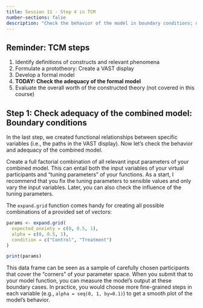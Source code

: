---
title: Session 11 - Step 4 in TCM
number-sections: false
description: "Check the behavior of the model in boundary conditions; do a sensitivity analysis"
---

## Reminder: TCM steps

1. Identify definitions of constructs and relevant phenomena
2. Formulate a prototheory: Create a VAST display
3. Develop a formal model
4. **TODAY: Check the adequacy of the formal model**
5. Evaluate the overall worth of the constructed theory (not covered in this course)


## Step 1: Check adequacy of the combined model: Boundary conditions

In the last step, we created functional relationships between specific variables (i.e., the paths in the VAST display). Now let's check the behavior and adequacy of the combined model.

Create a full factorial combination of all relevant input parameters of your combined model. This can entail both the input variables of your virtual participants and "tuning parameters" of your functions. As a start, I recommend that you fix the tuning parameters to sensible values and only vary the input variables. Later, you can also check the influence of the tuning parameters.

The `expand.grid` function comes handy for creating all possible combinations of a provided set of vectors:

```{r}
params <- expand.grid(
  expected_anxiety = c(0, 0.5, 1),
  alpha = c(0, 0.5, 1),
  condition = c("Control", "Treatment")
)

print(params)
```

This data frame can be seen as a sample of carefully chosen participants that cover the "corners" of your parameter space. When you submit that to your model function, you can measure the model's output at these boundary cases. In practice, you would choose more fine-grained steps in each variable (e.g., `alpha = seq(0, 1, by=0.1)`) to get a smooth plot of the model's behavior.